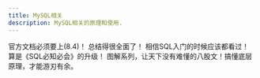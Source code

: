 ```yaml
---
title: MySQL相关
description: MySQL相关的原理和使用.
---
```



<CardGrid>
	<Card title="MySQL官方文档" icon="seti:notebook">
		官方文档必须要上(8.4)！
		<LinkCard title="网站" href="https://dev.mysql.com/doc/refman/8.4/en/" />
	</Card>
	<Card title="SQL的35个优化技巧" icon="seti:notebook">
		总结得很全面了！
		<LinkCard title="网站" href="https://mp.weixin.qq.com/s/pRPHyWMiaU9CRzkiCM2dPg" />
	</Card>
	<Card title="SQL必知必会" icon="seti:notebook">
		相信SQL入门的时候应该都看过！
		<LinkCard title="前往下载" href="https://gitee.com/code-seq/connect/blob/master/SQL%E5%BF%85%E7%9F%A5%E5%BF%85%E4%BC%9A%EF%BC%88%E7%AC%AC5%E7%89%88%EF%BC%89.pdf" />
	</Card>
	<Card title="姜承尧《MySQL技术内幕：SQL编程》" icon="seti:notebook">
		算是《SQL必知必会》的升级！
		<LinkCard title="前往下载" href="https://weread.qq.com/web/bookDetail/46d32a3059335d46d02eba6" />
	</Card>
	<Card title="图解MySQL By 小林coding" icon="seti:notebook">
		图解系列，让天下没有难懂的八股文！搞懂底层原理，才能游刃有余。
		<LinkCard title="网站" href="https://xiaolincoding.com/mysql/" />
		<LinkCard title="Github" href="https://github.com/xiaolincoder/CS-Base" />
	</Card>
</CardGrid>
